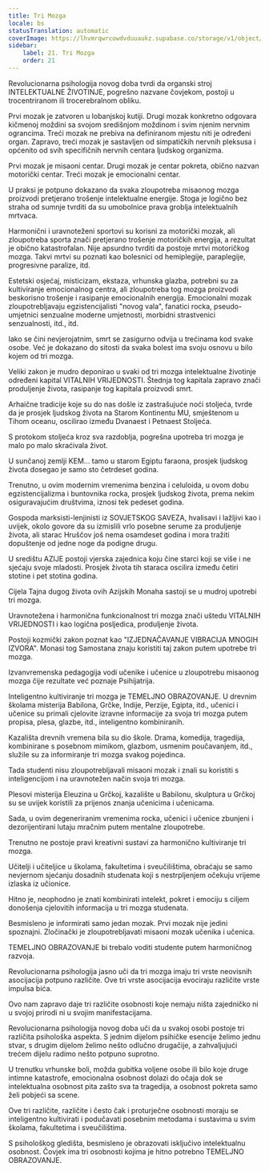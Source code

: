 ```yaml
---
title: Tri Mozga
locale: bs
statusTranslation: automatic
coverImage: https://lhvmrqwrcowdvduuaukz.supabase.co/storage/v1/object/public/strapi-uploads/small_cover-educacion-fundamental.webp-2d51a7828a2b1309555be27f7e2a61a0.webp
sidebar:
    label: 21. Tri Mozga
    order: 21
---
```

Revolucionarna psihologija novog doba tvrdi da organski stroj INTELEKTUALNE ŽIVOTINJE, pogrešno nazvane čovjekom, postoji u trocentriranom ili trocerebralnom obliku.

Prvi mozak je zatvoren u lobanjskoj kutiji. Drugi mozak konkretno odgovara kičmenoj moždini sa svojom središnjom moždinom i svim njenim nervnim ograncima. Treći mozak ne prebiva na definiranom mjestu niti je određeni organ. Zapravo, treći mozak je sastavljen od simpatičkih nervnih pleksusa i općenito od svih specifičnih nervnih centara ljudskog organizma.

Prvi mozak je misaoni centar. Drugi mozak je centar pokreta, obično nazvan motorički centar. Treći mozak je emocionalni centar.

U praksi je potpuno dokazano da svaka zloupotreba misaonog mozga proizvodi pretjerano trošenje intelektualne energije. Stoga je logično bez straha od sumnje tvrditi da su umobolnice prava groblja intelektualnih mrtvaca.

Harmonični i uravnoteženi sportovi su korisni za motorički mozak, ali zloupotreba sporta znači pretjerano trošenje motoričkih energija, a rezultat je obično katastrofalan. Nije apsurdno tvrditi da postoje mrtvi motoričkog mozga. Takvi mrtvi su poznati kao bolesnici od hemiplegije, paraplegije, progresivne paralize, itd.

Estetski osjećaj, misticizam, ekstaza, vrhunska glazba, potrebni su za kultiviranje emocionalnog centra, ali zloupotreba tog mozga proizvodi beskorisno trošenje i rasipanje emocionalnih energija. Emocionalni mozak zloupotrebljavaju egzistencijalisti "novog vala", fanatici rocka, pseudo-umjetnici senzualne moderne umjetnosti, morbidni strastvenici senzualnosti, itd., itd.

Iako se čini nevjerojatnim, smrt se zasigurno odvija u trećinama kod svake osobe. Već je dokazano do sitosti da svaka bolest ima svoju osnovu u bilo kojem od tri mozga.

Veliki zakon je mudro deponirao u svaki od tri mozga intelektualne životinje određeni kapital VITALNIH VRIJEDNOSTI. Štednja tog kapitala zapravo znači produljenje života, rasipanje tog kapitala proizvodi smrt.

Arhaične tradicije koje su do nas došle iz zastrašujuće noći stoljeća, tvrde da je prosjek ljudskog života na Starom Kontinentu MU, smještenom u Tihom oceanu, oscilirao između Dvanaest i Petnaest Stoljeća.

S protokom stoljeća kroz sva razdoblja, pogrešna upotreba tri mozga je malo po malo skraćivala život.

U sunčanoj zemlji KEM... tamo u starom Egiptu faraona, prosjek ljudskog života dosegao je samo sto četrdeset godina.

Trenutno, u ovim modernim vremenima benzina i celuloida, u ovom dobu egzistencijalizma i buntovnika rocka, prosjek ljudskog života, prema nekim osiguravajućim društvima, iznosi tek pedeset godina.

Gospoda marksisti-lenjinisti iz SOVJETSKOG SAVEZA, hvalisavi i lažljivi kao i uvijek, okolo govore da su izmislili vrlo posebne serume za produljenje života, ali starac Hruščov još nema osamdeset godina i mora tražiti dopuštenje od jedne noge da podigne drugu.

U središtu AZIJE postoji vjerska zajednica koju čine starci koji se više i ne sjećaju svoje mladosti. Prosjek života tih staraca oscilira između četiri stotine i pet stotina godina.

Cijela Tajna dugog života ovih Azijskih Monaha sastoji se u mudroj upotrebi tri mozga.

Uravnotežena i harmonična funkcionalnost tri mozga znači uštedu VITALNIH VRIJEDNOSTI i kao logična posljedica, produljenje života.

Postoji kozmički zakon poznat kao "IZJEDNAČAVANJE VIBRACIJA MNOGIH IZVORA". Monasi tog Samostana znaju koristiti taj zakon putem upotrebe tri mozga.

Izvanvremenska pedagogija vodi učenike i učenice u zloupotrebu misaonog mozga čije rezultate već poznaje Psihijatrija.

Inteligentno kultiviranje tri mozga je TEMELJNO OBRAZOVANJE. U drevnim školama misterija Babilona, Grčke, Indije, Perzije, Egipta, itd., učenici i učenice su primali cjelovite izravne informacije za svoja tri mozga putem propisa, plesa, glazbe, itd., inteligentno kombiniranih.

Kazališta drevnih vremena bila su dio škole. Drama, komedija, tragedija, kombinirane s posebnom mimikom, glazbom, usmenim poučavanjem, itd., služile su za informiranje tri mozga svakog pojedinca.

Tada studenti nisu zloupotrebljavali misaoni mozak i znali su koristiti s inteligencijom i na uravnotežen način svoja tri mozga.

Plesovi misterija Eleuzina u Grčkoj, kazalište u Babilonu, skulptura u Grčkoj su se uvijek koristili za prijenos znanja učenicima i učenicama.

Sada, u ovim degeneriranim vremenima rocka, učenici i učenice zbunjeni i dezorijentirani lutaju mračnim putem mentalne zloupotrebe.

Trenutno ne postoje pravi kreativni sustavi za harmonično kultiviranje tri mozga.

Učitelji i učiteljice u školama, fakultetima i sveučilištima, obraćaju se samo nevjernom sjećanju dosadnih studenata koji s nestrpljenjem očekuju vrijeme izlaska iz učionice.

Hitno je, neophodno je znati kombinirati intelekt, pokret i emociju s ciljem donošenja cjelovitih informacija u tri mozga studenata.

Besmisleno je informirati samo jedan mozak. Prvi mozak nije jedini spoznajni. Zločinački je zloupotrebljavati misaoni mozak učenika i učenica.

TEMELJNO OBRAZOVANJE bi trebalo voditi studente putem harmoničnog razvoja.

Revolucionarna psihologija jasno uči da tri mozga imaju tri vrste neovisnih asocijacija potpuno različite. Ove tri vrste asocijacija evociraju različite vrste impulsa bića.

Ovo nam zapravo daje tri različite osobnosti koje nemaju ništa zajedničko ni u svojoj prirodi ni u svojim manifestacijama.

Revolucionarna psihologija novog doba uči da u svakoj osobi postoje tri različita psihološka aspekta. S jednim dijelom psihičke esencije želimo jednu stvar, s drugim dijelom želimo nešto odlučno drugačije, a zahvaljujući trećem dijelu radimo nešto potpuno suprotno.

U trenutku vrhunske boli, možda gubitka voljene osobe ili bilo koje druge intimne katastrofe, emocionalna osobnost dolazi do očaja dok se intelektualna osobnost pita zašto sva ta tragedija, a osobnost pokreta samo želi pobjeći sa scene.

Ove tri različite, različite i često čak i proturječne osobnosti moraju se inteligentno kultivirati i podučavati posebnim metodama i sustavima u svim školama, fakultetima i sveučilištima.

S psihološkog gledišta, besmisleno je obrazovati isključivo intelektualnu osobnost. Čovjek ima tri osobnosti kojima je hitno potrebno TEMELJNO OBRAZOVANJE.


